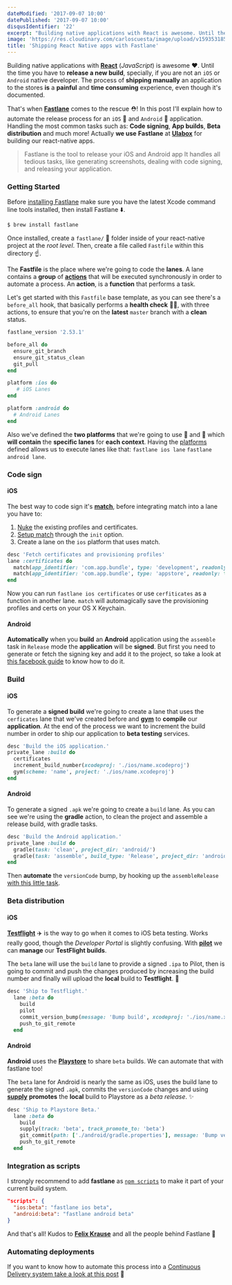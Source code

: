 ```yaml
---
dateModified: '2017-09-07 10:00'
datePublished: '2017-09-07 10:00'
disqusIdentifier: '22'
excerpt: "Building native applications with React is awesome. Until the time you have to release a new build. That's when Fastlane comes to the rescue!"
image: 'https://res.cloudinary.com/carloscuesta/image/upload/v1593531858/blog-featured-images/Shipping_React_Native_apps_with_Fastlane.png'
title: 'Shipping React Native apps with Fastlane'
---
```


Building native applications with [**React**](https://facebook.github.io/react-native/) (_JavaScript_) is awesome ❤️. Until the time you have to **release a new build**, specially, if you are not an `iOS` or `Android` native developer. The process of **shipping manually** an application to the stores **is** a **painful** and **time consuming** experience, even though it's documented.

That's when [**Fastlane**](https://fastlane.tools) comes to the rescue ⛑! In this post I'll explain how to automate the release process for an `iOS` 🍏 and `Android` 🤖 application. Handling the most common tasks such as: **Code signing**, **App builds**, **Beta distribution** and much more! Actually **we use** **Fastlane** at [**Ulabox**](https://www.ulabox.com) for building our react-native apps.

> Fastlane is the tool to release your iOS and Android app
> It handles all tedious tasks, like generating screenshots, dealing with code signing, and releasing your application.

### Getting Started

Before [installing Fastlane](https://github.com/fastlane/fastlane#installation) make sure you have the latest Xcode command line tools installed, then install Fastlane ⬇️.

```bash
$ brew install fastlane
```

Once installed, create a `fastlane/` 📁 folder inside of your react-native project at the _root level_. Then, create a file called `Fastfile` within this directory ☝️.

The **Fastfile** is the place where we're going to code the **lanes**. A lane contains a **group** of [**actions**](https://docs.fastlane.tools/actions/#code-signing) that will be executed synchronously in order to automate a process. An **action**, is a **function** that performs a task.

Let's get started with this `Fastfile` base template, as you can see there's a `before_all` hook, that basically performs a **health check** 👨‍⚕️, with three actions, to ensure that you're on the **latest** `master` branch with a **clean** status.

```ruby
fastlane_version '2.53.1'

before_all do
  ensure_git_branch
  ensure_git_status_clean
  git_pull
end

platform :ios do
   # iOS Lanes
end

platform :android do
  # Android Lanes
end
```

Also we've defined the **two platforms** that we're going to use 🍏 and 🤖 which **will contain** the **specific lanes** for **each context**. Having the [platforms](https://github.com/fastlane/fastlane/blob/master/fastlane/docs/Platforms.md) defined allows us to execute lanes like that: `fastlane ios lane` `fastlane android lane`.

### Code sign

#### iOS

The best way to code sign it's **[match](https://docs.fastlane.tools/actions/match/)**, before integrating match into a lane you have to:

1. [Nuke](https://docs.fastlane.tools/actions/match/#nuke) the existing profiles and certificates.
2. [Setup match](https://docs.fastlane.tools/actions/match/#setup) through the `init` option.
3. Create a lane on the `ios` platform that uses match.

```ruby
desc 'Fetch certificates and provisioning profiles'
lane :certificates do
  match(app_identifier: 'com.app.bundle', type: 'development', readonly: true)
  match(app_identifier: 'com.app.bundle', type: 'appstore', readonly: true)
end
```

Now you can run `fastlane ios certificates` or use `cerfiticates` as a function in another lane. `match` will automagically save the provisioning profiles and certs on your OS X Keychain.

#### Android

**Automatically** when you **build** an **Android** application using the `assemble` task in `Release` mode the **application** will be **signed**. But first you need to generate or fetch the signing key and add it to the project, so take a look at [this facebook guide](https://facebook.github.io/react-native/docs/signed-apk-android.html) to know how to do it.

### Build

#### iOS

To generate a **signed build** we're going to create a lane that uses the `cerficates` lane that we've created before and **[gym](https://github.com/fastlane/fastlane/tree/master/gym)** to **compile** our **application**. At the end of the process we want to increment the build number in order to ship our application to **beta testing** services.

```ruby
desc 'Build the iOS application.'
private_lane :build do
  certificates
  increment_build_number(xcodeproj: './ios/name.xcodeproj')
  gym(scheme: 'name', project: './ios/name.xcodeproj')
end
```

#### Android

To generate a signed `.apk` we're going to create a `build` lane. As you can see we're using the **gradle** action, to clean the project and assemble a release build, with gradle tasks.

```ruby
desc 'Build the Android application.'
private_lane :build do
  gradle(task: 'clean', project_dir: 'android/')
  gradle(task: 'assemble', build_type: 'Release', project_dir: 'android/')
end
```

Then **automate** the `versionCode` bump, by hooking up the `assembleRelease` [with this little task](https://gist.github.com/carloscuesta/678668da906bb80bdd22c8fd690c4fc4).

### Beta distribution

#### iOS

**[Testflight](https://developer.apple.com/testflight/)** ✈️ is the way to go when it comes to iOS beta testing. Works really good, though the _Developer Portal_ is slightly confusing. With **[pilot](https://github.com/fastlane/fastlane/tree/master/pilot)** we can **manage** our **TestFlight builds**.

The `beta` lane will use the `build` lane to provide a signed `.ipa` to Pilot, then is going to commit and push the changes produced by increasing the build number and finally will upload the **local** build to **Testflight**. 🎉

```ruby
desc 'Ship to Testflight.'
  lane :beta do
    build
    pilot
    commit_version_bump(message: 'Bump build', xcodeproj: './ios/name.xcodeproj')
    push_to_git_remote
  end
```

#### Android

**Android** uses the **[Playstore](https://support.google.com/googleplay/android-developer/answer/3131213?hl=en)** to share `beta` builds. We can automate that with fastlane too!

The `beta` lane for Android is nearly the same as iOS, uses the build lane to generate the signed `.apk`, commits the `versionCode` changes and using **[supply](https://github.com/fastlane/fastlane/tree/master/supply)** **promotes** the **local** build to Playstore as a _beta release_. ✨

```ruby
desc 'Ship to Playstore Beta.'
  lane :beta do
    build
    supply(track: 'beta', track_promote_to: 'beta')
    git_commit(path: ['./android/gradle.properties'], message: 'Bump versionCode')
    push_to_git_remote
  end
```

### Integration as scripts

I strongly recommend to add **fastlane** as [`npm scripts`](https://docs.npmjs.com/misc/scripts) to make it part of your current build system.

```json
"scripts": {
  "ios:beta": "fastlane ios beta",
  "android:beta": "fastlane android beta"
}
```

And that's all! Kudos to **[Felix Krause](https://twitter.com/krausefx?lang=es)** and all the people behind Fastlane 👏

### Automating deployments

If you want to know how to automate this process into a [Continuous Delivery system take a look at this post](https://carloscuesta.me/blog/shipping-react-native-fastlane-travis/) 👀
